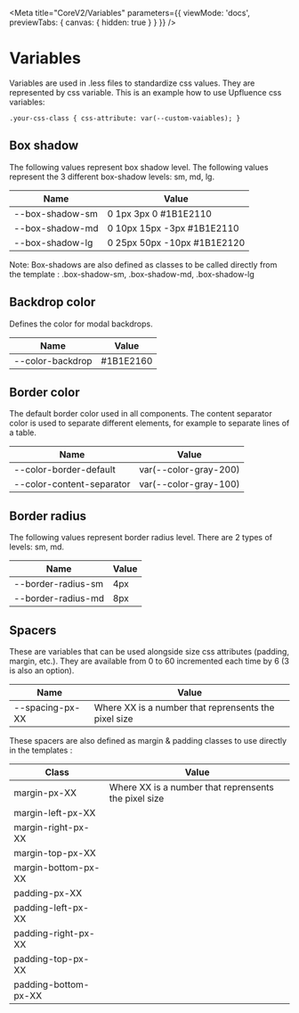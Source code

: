 
<Meta
  title="CoreV2/Variables"
  parameters={{
    viewMode: 'docs',
    previewTabs: { canvas: { hidden: true } }
  }}
/>

# Variables

Variables are used in .less files to standardize css values. They are represented by css variable. This is an example how to use
Upfluence css variables:

`
.your-css-class {
css-attribute: var(--custom-vaiables);
}
`

## Box shadow

The following values represent box shadow level. The following values represent the 3 different box-shadow levels: sm, md, lg.

| Name            | Value                       |
|-----------------|-----------------------------|
| --box-shadow-sm | 0 1px 3px 0 #1B1E2110       |
| --box-shadow-md | 0 10px 15px -3px #1B1E2110  |
| --box-shadow-lg | 0 25px 50px -10px #1B1E2120 |

Note: Box-shadows are also defined as classes to be called directly from the template : .box-shadow-sm, .box-shadow-md, .box-shadow-lg

## Backdrop color

Defines the color for modal backdrops.

| Name             | Value     |
|------------------|-----------|
| --color-backdrop | #1B1E2160 |


## Border color

The default border color used in all components. The content separator color is used to separate different elements, for example
to separate lines of a table.

| Name                      | Value                 |
|---------------------------|-----------------------|
| --color-border-default    | var(--color-gray-200) |
| --color-content-separator | var(--color-gray-100) |


## Border radius

The following values represent border radius level. There are 2 types of levels: sm, md.

| Name               | Value |
|--------------------|-------|
| --border-radius-sm | 4px   |
| --border-radius-md | 8px   |

## Spacers

These are variables that can be used alongside size css attributes (padding, margin, etc.).
They are available from 0 to 60 incremented each time by 6 (3 is also an option).

| Name               | Value                                                |
|--------------------|------------------------------------------------------|
| --spacing-px-XX    | Where XX is a number that reprensents the pixel size |

These spacers are also defined as margin & padding classes to use directly in the templates :

| Class                | Value                                                 |
|----------------------|-------------------------------------------------------|
| margin-px-XX         | Where XX is a number that reprensents the pixel size  |
| margin-left-px-XX    |                                                       |
| margin-right-px-XX   |                                                       |
| margin-top-px-XX     |                                                       |
| margin-bottom-px-XX  |                                                       |
| padding-px-XX        |                                                       |
| padding-left-px-XX   |                                                       |
| padding-right-px-XX  |                                                       |
| padding-top-px-XX    |                                                       |
| padding-bottom-px-XX |                                                       |